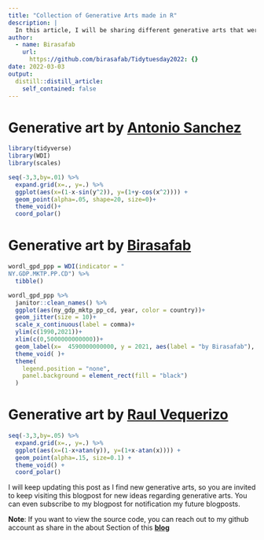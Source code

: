 ```yaml
---
title: "Collection of Generative Arts made in R"
description: |
  In this article, I will be sharing different generative arts that were made in R and are openly available along with their source code. Feel free to reach me on my details available in `About` section of this blog.
author:
  - name: Birasafab
    url:
      https://github.com/birasafab/Tidytuesday2022: {}
date: 2022-03-03
output:
  distill::distill_article:
    self_contained: false
---
```


# Generative art by [Antonio Sanchez](https://twitter.com/aschinchon)

```r


library(tidyverse)
library(WDI)
library(scales)

seq(-3,3,by=.01) %>%
  expand.grid(x=., y=.) %>%
  ggplot(aes(x=(1-x-sin(y^2)), y=(1+y-cos(x^2)))) +
  geom_point(alpha=.05, shape=20, size=0)+
  theme_void()+
  coord_polar()
```

# Generative art by [Birasafab](https://twitter.com/BIRASAFABRICE)

```r


wordl_gpd_ppp = WDI(indicator = "	
NY.GDP.MKTP.PP.CD") %>% 
  tibble()

wordl_gpd_ppp %>%
  janitor::clean_names() %>% 
  ggplot(aes(ny_gdp_mktp_pp_cd, year, color = country))+
  geom_jitter(size = 10)+
  scale_x_continuous(label = comma)+
  ylim(c(1990,2021))+
  xlim(c(0,5000000000000))+
  geom_label(x=  4590000000000, y = 2021, aes(label = "by Birasafab"), size = 4, fill = "yellow")+
  theme_void( )+
  theme(
    legend.position = "none",
    panel.background = element_rect(fill = "black")
  )

```


# Generative art by [Raul Vequerizo](https://twitter.com/r_vaquerizo)
```r
seq(-3,3,by=.05) %>%
  expand.grid(x=., y=.) %>%
  ggplot(aes(x=(1-x+atan(y)), y=(1+x-atan(x)))) +
  geom_point(alpha=.15, size=0.1) +
  theme_void() +
  coord_polar()
```

I will keep updating this post as I find new generative arts, so you are invited to keep visiting this blogpost for new ideas regarding generative arts. You can even subscribe to my blogpost for notification my future blogposts.

**Note**: If you want to view the source code, you can reach out to my github account as share in the about Section of this **[blog](https//:birasafab.netlify.app)**